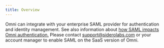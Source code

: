 ```yaml
---
title: Overview
---
```



Omni can integrate with your enterprise SAML provider for authentication and identity management. See also information about [how SAML impacts Omni authentication.](../../security-and-authentication/authentication-and-authorization) Please contact support@siderolabs.com or your account manager to enable SAML on the SaaS version of Omni.
